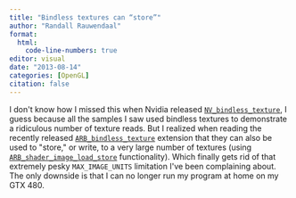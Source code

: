 ```yaml
---
title: "Bindless textures can “store”"
author: "Randall Rauwendaal"
format: 
  html:
    code-line-numbers: true
editor: visual
date: "2013-08-14"
categories: [OpenGL]
citation: false
---
```

I don\'t know how I missed this when Nvidia released [`NV_bindless_texture`](http://www.opengl.org/registry/specs/NV/bindless_texture.txt), I guess because all the samples I saw used bindless textures to demonstrate a ridiculous number of texture reads. But I realized when reading the recently released [`ARB_bindless_texture`](http://www.opengl.org/registry/specs/ARB/bindless_texture.txt) extension that they can also be used to \"store,\" or write, to a very large number of textures (using [`ARB_shader_image_load_store`](http://www.opengl.org/registry/specs/ARB/shader_image_load_store.txt) functionality). Which finally gets rid of that extremely pesky `MAX_IMAGE_UNITS` limitation I\'ve been complaining about. The only downside is that I can no longer run my program at home on my GTX 480.

 
